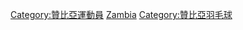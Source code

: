 [[Category:贊比亞運動員|Category:贊比亞運動員]]
[[Category:各國羽毛球运动员|Zambia]]
[[Category:贊比亞羽毛球|Category:贊比亞羽毛球]]
